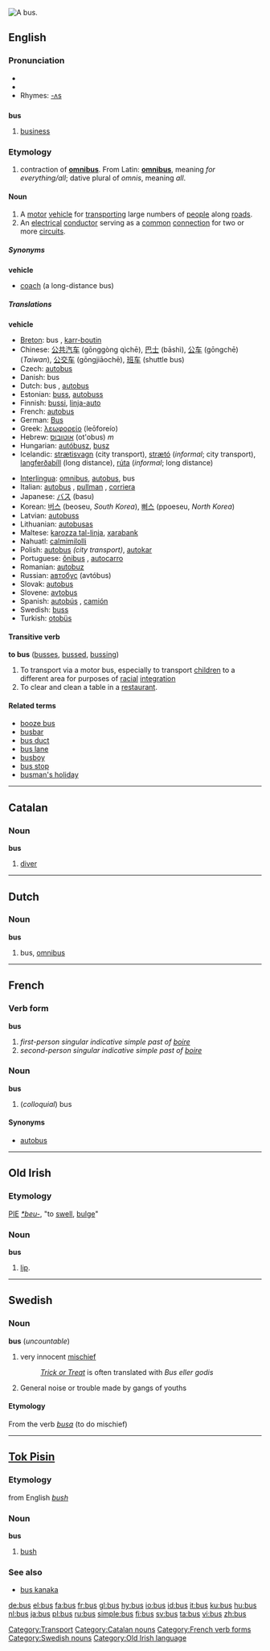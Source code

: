 [[Image:Kintetsu Bus 001 JPN.jpg|thumb|right|A bus.]]
{{see|Bus|buss}}
==English==

===Pronunciation===
*{{IPA|/ˈbɐs/}}
*{{SAMPA|/bVs/}}
*Rhymes: [[Rhymes:English:-ʌs|-ʌs]]

==={{abbreviation}}===
'''bus'''
# [[business]]

===Etymology===
# contraction of '''[[omnibus]]'''. From Latin: '''[[omnibus]]''', meaning ''for everything/all''; dative plural of ''omnis'', meaning ''all''.

====Noun====
{{en-noun|pl=buses}}

# A [[motor]] [[vehicle]] for [[transport]]ing large numbers of [[people]] along [[road]]s.
# An [[electrical]] [[conductor]] serving as a [[common]] [[connection]] for two or more [[circuit]]s.
[[Category:Transport]]

=====Synonyms=====
'''vehicle'''
* {{UK}} [[coach]] (a long-distance bus)

=====Translations=====
'''vehicle'''
{{top}}
*[[Breton]]: bus {{m}}, [[karr-boutin]] {{m}}
*Chinese: [[公共汽车]] (gōnggòng qìchē), [[巴士]] (bāshì), [[公车]] (gōngchē) (''Taiwan''), [[公交车]] (gōngjiāochē), [[班车]] (shuttle bus)
*Czech: [[autobus]] {{m}}
*Danish: bus
*Dutch: bus {{m}}, [[autobus]] {{m}}
*Estonian: [[buss]], [[autobuss]]
*Finnish: [[bussi]], [[linja-auto]]
*French: [[autobus]]
*German: [[Bus]] {{m}}
*Greek: [[λεωφορείο]] (leōforeío) {{n}}
*Hebrew: [[אוטובוס]] (ot'obus) ''m''
*Hungarian: [[autóbusz]], [[busz]]
*Icelandic: [[strætisvagn]] {{m}} (city transport), [[strætó]] {{m}} (''informal''; city transport), [[langferðabíll]] {{m}} (long distance), [[rúta]] {{f}} (''informal''; long distance)
{{mid}}
*[[Interlingua]]: [[omnibus]], [[autobus]], bus
*Italian: [[autobus]] {{m}}, [[pullman]] {{m}}, [[corriera]] {{f}}
*Japanese: [[バス]] (basu)
*Korean: [[버스]] (beoseu, ''South Korea''), [[뻐스]] (ppoeseu, ''North Korea'')
*Latvian: [[autobuss]]
*Lithuanian: [[autobusas]] {{m}}
*Maltese: [[karozza tal-linja]], [[xarabank]]
*Nahuatl: [[calmimilolli]]
*Polish: [[autobus]] {{m}} ''(city transport)'', [[autokar]] {{m}}
*Portuguese: [[ônibus]] {{m}}, [[autocarro]] {{m}}
*Romanian: [[autobuz]] {{n}}
*Russian: [[автобус]] (avtóbus) {{m}}
*Slovak: [[autobus]] {{m}}
*Slovene: [[avtobus]] {{m}}
*Spanish: [[autobús]] {{m}}, [[camión]] {{m}}
*Swedish: [[buss#Swedish|buss]] {{c}}
*Turkish: [[otobüs]]
{{bottom}}

====Transitive verb====
'''to bus''' ([[busses]], [[bussed]], [[bussing]])

# To transport via a motor bus, especially to transport [[children]] to a different area for purposes of [[racial]] [[integration]]
# To clear and clean a table in a [[restaurant]].

====Related terms====
*[[booze bus]]
*[[busbar]]
*[[bus duct]]
*[[bus lane]]
*[[busboy]]
*[[bus stop]]
*[[busman's holiday]]

----

==Catalan==

===Noun===
'''bus'''

# [[diver]]

[[Category:Catalan nouns]]


----
==Dutch==

===Noun===
'''bus''' {{m}}

# bus, [[omnibus]]


----
==French==

===Verb form===
'''bus'''

# ''first-person singular indicative simple past of [[boire]]''
# ''second-person singular indicative simple past of [[boire]]''
[[Category:French verb forms]]

===Noun===
'''bus''' {{m}}

# (''colloquial'') bus

====Synonyms====
*[[autobus]]

----

==Old Irish==

===Etymology===
[[PIE]] ''[[*beu-]]'', "to [[swell]], [[bulge]]"

===Noun===
'''bus'''
#[[lip]].

----

==Swedish==

===Noun===
'''bus''' {{n}} (''uncountable'')

#very innocent [[mischief]]
#:''[[Trick or Treat]]'' is often translated with ''Bus eller godis''
#General noise or trouble made by gangs of youths

====Etymology====
From the verb ''[[busa#Swedish|busa]]'' (to do mischief)

[[Category:Swedish nouns]]


----

==[[Tok Pisin]]==

===Etymology===
from English ''[[bush]]''

===Noun===
'''bus'''
# [[bush]]

===See also===
*[[bus kanaka]]

[[Category:Old Irish language]]

[[de:bus]]
[[el:bus]]
[[fa:bus]]
[[fr:bus]]
[[gl:bus]]
[[hy:bus]]
[[io:bus]]
[[id:bus]]
[[it:bus]]
[[ku:bus]]
[[hu:bus]]
[[nl:bus]]
[[ja:bus]]
[[pl:bus]]
[[ru:bus]]
[[simple:bus]]
[[fi:bus]]
[[sv:bus]]
[[ta:bus]]
[[vi:bus]]
[[zh:bus]]